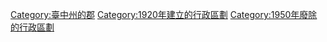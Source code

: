 [[Category:臺中州的郡|Category:臺中州的郡]]
[[Category:1920年建立的行政區劃|Category:1920年建立的行政區劃]]
[[Category:1950年廢除的行政區劃|Category:1950年廢除的行政區劃]]